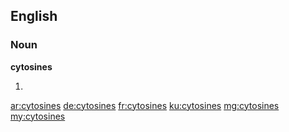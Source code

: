 ==English==

===Noun===
'''cytosines'''

# {{plural of|cytosine}}

[[ar:cytosines]]
[[de:cytosines]]
[[fr:cytosines]]
[[ku:cytosines]]
[[mg:cytosines]]
[[my:cytosines]]
